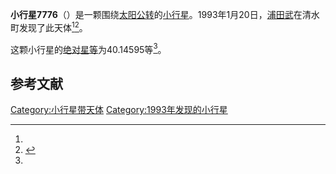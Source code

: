 {{Infobox planet
| bgcolour = #FFFFC0
| name = 7776 Takeishi
| symbol = 
| image = 
| caption = 
| discovery = yes
| discovery_ref = 
| discoverer = [[浦田武|浦田武]]
| discovery_site = [[清水町|清水町]] 
| discovered = 1993年1月20日
| designations = yes
| mp_name = 
| named_after = 
| alt_names = 1993 BF/ 1981 RJ / 1995 UM4
| mp_category = [[主带小行星|主带小行星]]
| orbit_ref = <ref name="a">[http://ssd.jpl.nasa.gov/sbdb.cgi?sstr=7776 7776 Takeishi] {{Wayback|url=http://ssd.jpl.nasa.gov/sbdb.cgi?sstr=7776 |date=20201124025443 }}，小行星數據庫瀏覽器（JPL Small-Body Database Browser）－[[美国国家航空航天局|美国国家航空航天局]]喷气推进实验室</ref>
| epoch = 2456400.5 (2013年4月18日更新)
| aphelion = {{convert|2.6146684|AU|km|3|abbr=on|lk=out}}
| perihelion = {{convert|1.9030742|AU|km|3|abbr=on}}
| semimajor = {{convert|2.2588713|AU|km|3|abbr=on}}
| eccentricity = 0.157511
| period = 1240.039896 [[日|日]]<br />3.4[[儒略年|儒略年]]
| avg_speed = 
| inclination = 9.49305
| asc_node = 309.53749
| mean_anomaly = 
| arg_peri = 40.14595
| satellites = 
| physical_characteristics = yes
| dimensions = 
| mass = 
| density = 
| surface_grav = 
| escape_velocity = 
| sidereal_day = 
| axial_tilt = 
| pole_ecliptic_lat = 
| pole_ecliptic_lon = 
| albedo = 
| temperatures= 
| temp_name1 = 
| mean_temp_1 = 
| max_temp_1 = 
| temp_name2 = 
| max_temp_2 = 
| spectral_type = 
| abs_magnitude = 40.14595
}}

'''小行星7776'''（{{lang-en|7776 Takeishi}}）是一颗围绕[[太阳|太阳]][[公转|公转]]的[[小行星|小行星]]。1993年1月20日，[[浦田武|浦田武]]在清水町发现了此天体<ref name="a" /><ref>{{cite news|title=小行星列表|url=http://cfa-www.harvard.edu/iau/lists/NumberedMPs.txt|accessdate=2013-07-08|newspaper=哈佛大学|archive-date=2008-05-17|archive-url=https://web.archive.org/web/20080517010638/http://cfa-www.harvard.edu/iau/lists/NumberedMPs.txt|dead-url=no}}</ref>。

这颗小行星的[[绝对星等|绝对星等]]为40.14595等<ref name="a" />。

==参考文献==
{{reflist}}
{{Minor Planet Number|[[小行星7775|小行星7775]]|[[小行星7777|小行星7777]]}}

{{小天体}}

[[Category:小行星带天体|Category:小行星带天体]]
[[Category:1993年发现的小行星|Category:1993年发现的小行星]]

{{asteroid-stub}}